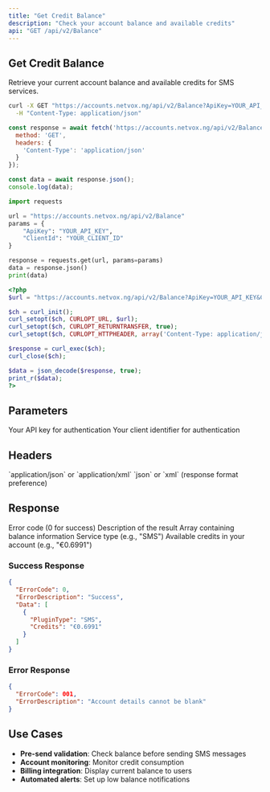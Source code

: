 ```yaml
---
title: "Get Credit Balance"
description: "Check your account balance and available credits"
api: "GET /api/v2/Balance"
---
```


## Get Credit Balance

Retrieve your current account balance and available credits for SMS services.

<CodeGroup>

```bash cURL
curl -X GET "https://accounts.netvox.ng/api/v2/Balance?ApiKey=YOUR_API_KEY&ClientId=YOUR_CLIENT_ID" \
  -H "Content-Type: application/json"
```

```javascript JavaScript
const response = await fetch('https://accounts.netvox.ng/api/v2/Balance?ApiKey=YOUR_API_KEY&ClientId=YOUR_CLIENT_ID', {
  method: 'GET',
  headers: {
    'Content-Type': 'application/json'
  }
});

const data = await response.json();
console.log(data);
```

```python Python
import requests

url = "https://accounts.netvox.ng/api/v2/Balance"
params = {
    "ApiKey": "YOUR_API_KEY",
    "ClientId": "YOUR_CLIENT_ID"
}

response = requests.get(url, params=params)
data = response.json()
print(data)
```

```php PHP
<?php
$url = "https://accounts.netvox.ng/api/v2/Balance?ApiKey=YOUR_API_KEY&ClientId=YOUR_CLIENT_ID";

$ch = curl_init();
curl_setopt($ch, CURLOPT_URL, $url);
curl_setopt($ch, CURLOPT_RETURNTRANSFER, true);
curl_setopt($ch, CURLOPT_HTTPHEADER, array('Content-Type: application/json'));

$response = curl_exec($ch);
curl_close($ch);

$data = json_decode($response, true);
print_r($data);
?>
```

</CodeGroup>

## Parameters

<ParamField query="ApiKey" type="string" required>
  Your API key for authentication
</ParamField>

<ParamField query="ClientId" type="string" required>
  Your client identifier for authentication
</ParamField>

## Headers

<ParamField header="Content-Type" type="string">
  `application/json` or `application/xml`
</ParamField>

<ParamField header="Type" type="string">
  `json` or `xml` (response format preference)
</ParamField>

## Response

<ResponseField name="ErrorCode" type="number">
  Error code (0 for success)
</ResponseField>

<ResponseField name="ErrorDescription" type="string">
  Description of the result
</ResponseField>

<ResponseField name="Data" type="array">
  Array containing balance information
</ResponseField>

<ResponseField name="Data[].PluginType" type="string">
  Service type (e.g., "SMS")
</ResponseField>

<ResponseField name="Data[].Credits" type="string">
  Available credits in your account (e.g., "€0.6991")
</ResponseField>

### Success Response

```json
{
  "ErrorCode": 0,
  "ErrorDescription": "Success",
  "Data": [
    {
      "PluginType": "SMS",
      "Credits": "€0.6991"
    }
  ]
}
```

### Error Response

```json
{
  "ErrorCode": 001,
  "ErrorDescription": "Account details cannot be blank"
}
```

## Use Cases

- **Pre-send validation**: Check balance before sending SMS messages
- **Account monitoring**: Monitor credit consumption
- **Billing integration**: Display current balance to users
- **Automated alerts**: Set up low balance notifications
